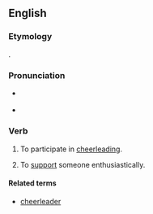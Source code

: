 ==English==

===Etymology===
{{back-form|en|cheerleader}}.

===Pronunciation===
* {{a|GA}} {{IPA|/ˈtʃɪɹlid/|lang=en}}
* {{a|RP}} {{IPA|/ˈtʃɪəliːd/|lang=en}}

===Verb===
{{en-verb|cheerleads|cheerleading|cheerled|past2=cheerleaded}}

# {{label|en|intransitive}} To participate in [[cheerleading]].
# {{label|en|transitive}} To [[support]] someone enthusiastically.

====Related terms====
* [[cheerleader]]